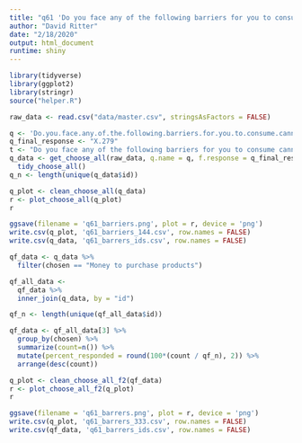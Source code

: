 ```yaml
---
title: "q61 'Do you face any of the following barriers for you to consume cannabis (Please select all that apply)'"
author: "David Ritter"
date: "2/18/2020"
output: html_document
runtime: shiny
---
```


```r
library(tidyverse)
library(ggplot2)
library(stringr)
source("helper.R")
```

```r
raw_data <- read.csv("data/master.csv", stringsAsFactors = FALSE)
```

```r
q <- 'Do.you.face.any.of.the.following.barriers.for.you.to.consume.cannabis...Please.select.all.that.apply.'
q_final_response <- "X.279"
t <- "Do you face any of the following barriers for you to consume cannabis (Please select all that apply)"
q_data <- get_choose_all(raw_data, q.name = q, f.response = q_final_response) %>%
  tidy_choose_all()
q_n <- length(unique(q_data$id))
```

```r
q_plot <- clean_choose_all(q_data)
r <- plot_choose_all(q_plot)
r
```

```r
ggsave(filename = 'q61_barriers.png', plot = r, device = 'png')
write.csv(q_plot, 'q61_barriers_144.csv', row.names = FALSE)
write.csv(q_data, 'q61_barrers_ids.csv', row.names = FALSE)
```

```r
qf_data <- q_data %>%
  filter(chosen == "Money to purchase products")
```

```r
qf_all_data <- 
  qf_data %>%
  inner_join(q_data, by = "id")

qf_n <- length(unique(qf_all_data$id))

qf_data <- qf_all_data[3] %>%
  group_by(chosen) %>%
  summarize(count=n()) %>%
  mutate(percent_responded = round(100*(count / qf_n), 2)) %>%
  arrange(desc(count))
```

```r
q_plot <- clean_choose_all_f2(qf_data)
r <- plot_choose_all_f2(q_plot)
r
```


```r
ggsave(filename = 'q61_barrers.png', plot = r, device = 'png')
write.csv(q_plot, 'q61_barrers_333.csv', row.names = FALSE)
write.csv(qf_data, 'q61_barrers_ids.csv', row.names = FALSE)
```